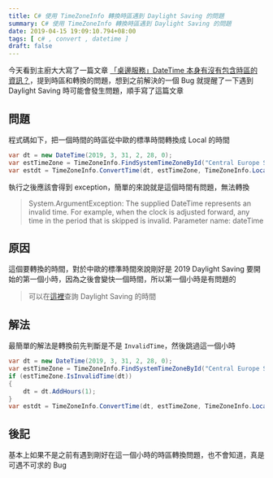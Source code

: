 ```yaml
---
title: C# 使用 TimeZoneInfo 轉換時區遇到 Daylight Saving 的問題
summary: C# 使用 TimeZoneInfo 轉換時區遇到 Daylight Saving 的問題
date: 2019-04-15 19:09:10.794+08:00
tags: [ c# , convert , datetime ]
draft: false
---
```


今天看到主廚大大寫了一篇文章 [「桌邊服務」DateTime 本身有沒有包含時區的資訊？](https://dotblogs.com.tw/supershowwei/2019/04/15/095324)，提到時區和轉換的問題，想到之前解決的一個 Bug 就提醒了一下遇到 Daylight Saving 時可能會發生問題，順手寫了這篇文章

## 問題

程式碼如下，把一個時間的時區從中歐的標準時間轉換成 Local 的時間

```csharp
var dt = new DateTime(2019, 3, 31, 2, 28, 0);
var estTimeZone = TimeZoneInfo.FindSystemTimeZoneById("Central Europe Standard Time");
var estdt = TimeZoneInfo.ConvertTime(dt, estTimeZone, TimeZoneInfo.Local);
```

執行之後應該會得到 exception，簡單的來說就是這個時間有問題，無法轉換

> System.ArgumentException: The supplied DateTime represents an invalid time.  For example, when the clock is adjusted forward, any time in the period that is skipped is invalid.
Parameter name: dateTime

## 原因

這個要轉換的時間，對於中歐的標準時間來說剛好是 2019 Daylight Saving 要開始的第一個小時，因為之後會變快一個時間，所以第一個小時是有問題的

> 可以在[這裡](https://time.artjoey.com/)查詢 Daylight Saving 的時間

## 解法

最簡單的解法是轉換前先判斷是不是 `InvalidTime`，然後跳過這一個小時

```csharp
var dt = new DateTime(2019, 3, 31, 2, 28, 0);
var estTimeZone = TimeZoneInfo.FindSystemTimeZoneById("Central Europe Standard Time");
if (estTimeZone.IsInvalidTime(dt))
{
	dt = dt.AddHours(1);
}
var estdt = TimeZoneInfo.ConvertTime(dt, estTimeZone, TimeZoneInfo.Local);
```

## 後記

基本上如果不是之前有遇到剛好在這一個小時的時區轉換問題，也不會知道，真是可遇不可求的 Bug